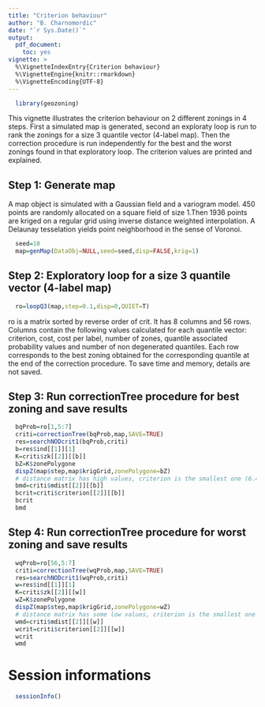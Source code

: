 ```yaml
---
title: "Criterion behaviour"
author: "B. Charnomordic"
date: "`r Sys.Date()`"
output:
  pdf_document:
    toc: yes
vignette: >
  %\VignetteIndexEntry{Criterion behaviour}
  %\VignetteEngine{knitr::rmarkdown}
  %\VignetteEncoding{UTF-8}
---
```


```r
  library(geozoning)
```
This vignette illustrates the criterion behaviour on 2 different zonings in 4 steps. First a simulated map is generated, second an exploraty loop is run to rank the zonings for a size 3 quantile vector (4-label map).  Then the correction procedure is run independently for the best and the worst zonings found in that exploratory loop. The criterion values are printed and explained.

Step 1: Generate map 
----------------------
A map object is simulated with a Gaussian field and a variogram model. 450 points are randomly allocated on a square field of size 1.Then 1936 points are kriged on a regular grid using inverse distance weighted interpolation. A Delaunay tesselation yields point neighborhood in the sense of Voronoi.

```r
  seed=10
  map=genMap(DataObj=NULL,seed=seed,disp=FALSE,krig=1)
```  
Step 2: Exploratory loop for a size 3 quantile vector (4-label map)
----------------------
```r
  ro=loopQ3(map,step=0.1,disp=0,QUIET=T)
```
ro is a matrix sorted by reverse order of crit. It has 8 columns and 56 rows. Columns contain the following values calculated for each quantile vector:  criterion, cost, cost per label, number of zones, quantile associated probability values and number of non degenerated quantiles. Each row corresponds to the best zoning obtained for the corresponding quantile at the end of the correction procedure. To save time and memory, details are not saved.

Step 3:  Run correctionTree procedure for best zoning and save results
----------------------------------------------------------------------
```r
  bqProb=ro[1,5:7]
  criti=correctionTree(bqProb,map,SAVE=TRUE)
  res=searchNODcrit1(bqProb,criti)
  b=res$ind[[1]][1]
  K=criti$zk[[2]][[b]]
  bZ=K$zonePolygone
  dispZ(map$step,map$krigGrid,zonePolygone=bZ)
  # distance matrix has high values, criterion is the smallest one (6.417), distance between zones 5 and 7
  bmd=criti$mdist[[2]][[b]]
  bcrit=criti$criterion[[2]][[b]]
  bcrit
  bmd
```
Step 4: Run correctionTree procedure for worst zoning and save results
----------------------------------------------------------------------
```r
  wqProb=ro[56,5:7]
  criti=correctionTree(wqProb,map,SAVE=TRUE)
  res=searchNODcrit1(wqProb,criti)
  w=res$ind[[1]][1]
  K=criti$zk[[2]][[w]]
  wZ=K$zonePolygone
  dispZ(map$step,map$krigGrid,zonePolygone=wZ)
  # distance matrix has some low values, criterion is the smallest one (3.747), distance between zones 4 and 8
  wmd=criti$mdist[[2]][[w]]
  wcrit=criti$criterion[[2]][[w]]
  wcrit
  wmd
```


# Session informations
```r
  sessionInfo()
```

